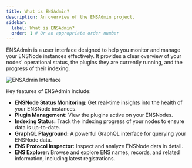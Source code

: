 ```yaml
---
title: What is ENSAdmin?
description: An overview of the ENSAdmin project.
sidebar:
  label: What is ENSAdmin?
  order: 1 # Or an appropriate order number
---
```


ENSAdmin is a user interface designed to help you monitor and manage your ENSNode instances effectively. It provides a clear overview of your nodes' operational status, the plugins they are currently running, and the progress of their indexing.

![ENSAdmin Interface](../../../../assets/ENSAdmin.png)

Key features of ENSAdmin include:

- **ENSNode Status Monitoring:** Get real-time insights into the health of your ENSNode instances.
- **Plugin Management:** View the plugins active on your ENSNodes.
- **Indexing Status:** Track the indexing progress of your nodes to ensure data is up-to-date.
- **GraphQL Playground:** A powerful GraphQL interface for querying your ENSNode data.
- **ENS Protocol Inspector:** Inspect and analyze ENSNode data in detail.
- **ENS Explorer:** Browse and explore ENS names, records, and related information, including latest registrations.
